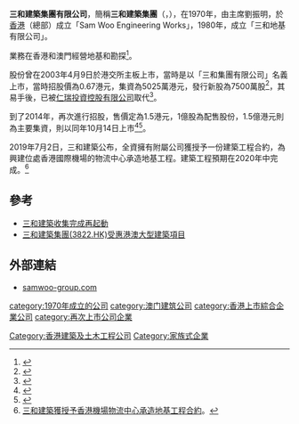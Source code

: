 '''三和建築集團有限公司'''，簡稱'''三和建築集團'''（'''{{lang-en|Sam Woo Construction Group Limited}}'''，{{hkex|3822}}），在1970年，由主席劉振明，於[[香港|香港]]（總部）成立「Sam Woo Engineering Works」，1980年，成立「三和地基有限公司」。

業務在香港和澳門經營地基和勘探<ref>{{Cite web |url=http://www.samwoo-group.com/hk/about-us.html |title=三和建築集團有限公司簡介 |accessdate=2016-08-07 |archive-date=2017-08-03 |archive-url=https://web.archive.org/web/20170803144103/http://www.samwoo-group.com/hk/about-us.html |dead-url=no }}</ref>。

股份曾在2003年4月9日於港交所主板上市，當時是以「三和集團有限公司」名義上市，當時招股價為0.67港元，集資為5025萬港元，發行新股為7500萬股<ref>{{Cite web |url=http://www.hkexnews.hk/listedco/listconews/SEHK/2003/0331/LTN20030331092_C.htm |title=三和集團有限公司上市招股資料 |accessdate=2016-08-07 |archive-date=2019-02-18 |archive-url=https://web.archive.org/web/20190218200953/http://www3.hkexnews.hk/listedco/listconews/sehk/2003/0331/ltn20030331092_c.htm |dead-url=no }}</ref>，其易手後，已被[[仁瑞投資控股有限公司|仁瑞投資控股有限公司]]取代<ref>{{Cite web |url=http://www.hkexnews.hk/listedco/listconews/SEHK/2011/0316/LTN20110316679_C.pdf |title=聯合公告 (1) SUPERB SMART LIMITED收 購 三和集團有限公司之 控 股 權 益； (2) 金利豐證券有限公司 代 表 SUPERB SMART LIMITED 就三和集團有限公司 全部已發行股份 （SUPERB SMART LIMITED及 其 一 致 行 動 人 士 已 擁 有 之 股 份 除 外） 提 出 無 條 件 強 制 性 現 金 收 購 建 議； 及 (3) 恢復買賣股份 |accessdate=2016-08-07 |archive-date=2014-05-14 |archive-url=https://web.archive.org/web/20140514024334/http://www.hkexnews.hk/listedco/listconews/sehk/2011/0316/LTN20110316679_C.pdf |dead-url=no }}</ref>。

到了2014年，再次進行招股，售價定為1.5港元，1億股為配售股份，1.5億港元則為主要集資，則以同年10月14日上市<ref>{{Cite web |url=http://www.hkexnews.hk/listedco/listconews/SEHK/2014/0928/LTN20140928020_C.pdf |title=三和建築集團有限公司招股通告 |accessdate=2016-08-07 |archive-date=2017-02-25 |archive-url=https://web.archive.org/web/20170225064429/http://www.hkexnews.hk/listedco/listconews/SEHK/2014/0928/LTN20140928020_C.pdf |dead-url=no }}</ref><ref>{{Cite web |url=http://www.hkexnews.hk/listedco/listconews/SEHK/2014/0928/LTN20140928032_C.pdf |title=三和建築集團有限公司招股資料 |accessdate=2016-08-07 |archive-date=2016-06-15 |archive-url=https://web.archive.org/web/20160615233548/http://www.hkexnews.hk/listedco/listconews/SEHK/2014/0928/LTN20140928032_C.pdf |dead-url=no }}</ref>。

2019年7月2日，三和建築公布，全資擁有附屬公司獲授予一份建築工程合約，為興建位處香港國際機場的物流中心承造地基工程。建築工程預期在2020年中完成。<ref>[http://www.etnet.com.hk/www/tc/news/categorized_news_detail.php?newsid=ETN290628569&page=8&category=company 三和建築獲授予香港機場物流中心承造地基工程合約]。</ref>

==參考==
{{reflist}}
* [http://hd.stheadline.com/news/columns/241/20160606/460980/ 三和建築收集完成再起動]{{Wayback|url=http://hd.stheadline.com/news/columns/241/20160606/460980/ |date=20190218200951 }}
* [http://www.metroradio.com.hk/MetroFinance/TradeAlliance/detail.aspx?WarrantTipsID=94ec1ba4-fbff-4a8f-a31c-4d241841b270 三和建築集團(3822.HK)受惠港澳大型建築項目]{{Wayback|url=http://www.metroradio.com.hk/MetroFinance/TradeAlliance/detail.aspx?WarrantTipsID=94ec1ba4-fbff-4a8f-a31c-4d241841b270 |date=20160918144158 }}

==外部連結==
*[http://www.samwoo-group.com/ samwoo-group.com]{{Wayback|url=http://www.samwoo-group.com/ |date=20161018180344 }}

[[category:1970年成立的公司|category:1970年成立的公司]]
[[Category:香港建築及土木工程公司|Category:香港建築及土木工程公司]]
[[category:澳门建筑公司|category:澳门建筑公司]]
[[Category:家族式企業|Category:家族式企業]]
[[category:香港上市綜合企業公司|category:香港上市綜合企業公司]]
[[category:再次上市公司企業|category:再次上市公司企業]]